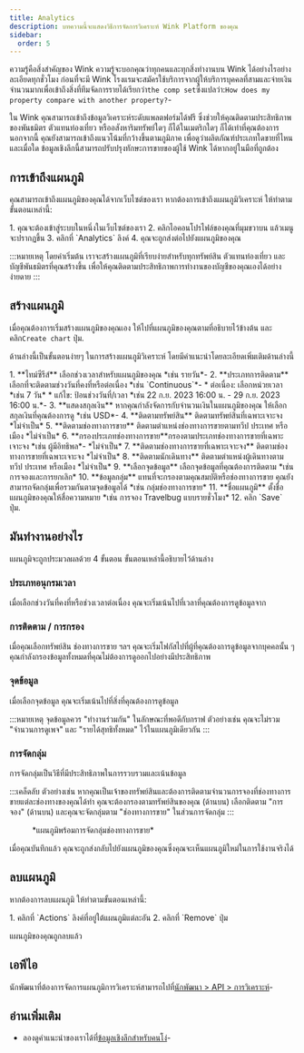 ```yaml
---
title: Analytics
description: บทความนี้จะแสดงวิธีการจัดการวิเคราะห์ Wink Platform ของคุณ
sidebar:
  order: 5
---
```


ความรู้คือสิ่งสำคัญของ Wink ความรู้จะบอกคุณว่าทุกคนและทุกสิ่งทำงานบน Wink ได้อย่างไรอย่างละเอียดทุกชั่วโมง ก่อนที่จะมี Wink โรงแรมจะสมัครใช้บริการจากผู้ให้บริการบุคคลที่สามและจ่ายเงินจำนวนมากเพื่อเข้าถึงสิ่งที่ทีมจัดการรายได้เรียกว่า`the comp set`ซึ่งแปลว่า:`How does my property compare with another property?`-

ใน Wink คุณสามารถเข้าถึงข้อมูลวิเคราะห์ระดับแพลตฟอร์มได้ฟรี ซึ่งช่วยให้คุณติดตามประสิทธิภาพของพันธมิตร ตัวแทนท่องเที่ยว หรืออสังหาริมทรัพย์ใดๆ ก็ได้ในเมตริกใดๆ ก็ได้เท่าที่คุณต้องการ นอกจากนี้ คุณยังสามารถเข้าถึงแนวโน้มที่กว้างขึ้นตามภูมิภาค เพื่อดูว่าผลิตภัณฑ์ประเภทใดขายที่ไหนและเมื่อใด ข้อมูลเชิงลึกนี้สามารถปรับปรุงทักษะการขายของผู้ใช้ Wink ได้หากอยู่ในมือที่ถูกต้อง

## การเข้าถึงแผนภูมิ

คุณสามารถเข้าถึงแผนภูมิของคุณได้จากเว็บไซต์ของเรา หากต้องการเข้าถึงแผนภูมิวิเคราะห์ ให้ทำตามขั้นตอนเหล่านี้:

<Steps>
  1. คุณจะต้องเข้าสู่ระบบในหนึ่งในเว็บไซต์ของเรา
  2. คลิกไอคอนโปรไฟล์ของคุณที่มุมขวาบน แล้วเมนูจะปรากฏขึ้น
  3. คลิกที่ `Analytics` ลิงค์
  4. คุณจะถูกส่งต่อไปยังแผนภูมิของคุณ
</Steps>


:::หมายเหตุ
โดยค่าเริ่มต้น เราจะสร้างแผนภูมิที่เรียบง่ายสำหรับทุกทรัพย์สิน ตัวแทนท่องเที่ยว และบัญชีพันธมิตรที่คุณสร้างขึ้น เพื่อให้คุณติดตามประสิทธิภาพการทำงานของบัญชีของคุณเองได้อย่างง่ายดาย
:::

## สร้างแผนภูมิ

เมื่อคุณต้องการเริ่มสร้างแผนภูมิของคุณเอง ให้ไปที่แผนภูมิของคุณตามที่อธิบายไว้ข้างต้น และคลิก`Create chart` ปุ่ม.

ด้านล่างนี้เป็นขั้นตอนง่ายๆ ในการสร้างแผนภูมิวิเคราะห์ โดยมีคำแนะนำโดยละเอียดเพิ่มเติมด้านล่างนี้

<Steps>
  1. **ไทม์ซีรีส์** เลือกช่วงเวลาสำหรับแผนภูมิของคุณ *เช่น รายวัน*-
  2. **ประเภทการติดตาม** เลือกที่จะติดตามช่วงวันที่คงที่หรือต่อเนื่อง *เช่น `Continuous`*-
     * ต่อเนื่อง: เลือกหน่วยเวลา *เช่น 7 วัน*
     * แก้ไข: ป้อนช่วงวันที่/เวลา *เช่น 22 ก.ย. 2023 16:00 น. - 29 ก.ย. 2023 16:00 น.*-
  3. **แสดงสกุลเงิน** หากคุณกำลังจัดการกับจำนวนเงินในแผนภูมิของคุณ ให้เลือกสกุลเงินที่คุณต้องการดู *เช่น USD*-
  4. **ติดตามทรัพย์สิน** ติดตามทรัพย์สินที่เฉพาะเจาะจง *ไม่จำเป็น*
  5. **ติดตามช่องทางการขาย** ติดตามตำแหน่งช่องทางการขายตามทวีป ประเทศ หรือเมือง *ไม่จำเป็น*
  6. **กรองประเภทช่องทางการขาย**กรองตามประเภทช่องทางการขายที่เฉพาะเจาะจง *เช่น ผู้มีอิทธิพล*- *ไม่จำเป็น*
  7. **ติดตามช่องทางการขายที่เฉพาะเจาะจง** ติดตามช่องทางการขายที่เฉพาะเจาะจง *ไม่จำเป็น*
  8. **ติดตามนักเดินทาง** ติดตามตำแหน่งผู้เดินทางตามทวีป ประเทศ หรือเมือง *ไม่จำเป็น*
  9. **เลือกจุดข้อมูล** เลือกจุดข้อมูลที่คุณต้องการติดตาม *เช่น การจองและการยกเลิก*
  10. **ข้อมูลกลุ่ม** แทนที่จะกรองตามคุณสมบัติหรือช่องทางการขาย คุณยังสามารถจัดกลุ่มเพื่อรวมกันตามจุดข้อมูลได้ *เช่น กลุ่มช่องทางการขาย*
  11. **ชื่อแผนภูมิ** ตั้งชื่อแผนภูมิของคุณให้สื่อความหมาย *เช่น การจอง Travelbug แบบรายชั่วโมง*
  12. คลิก `Save` ปุ่ม.
</Steps>


## มันทำงานอย่างไร

แผนภูมิจะถูกประมวลผลด้วย 4 ขั้นตอน ขั้นตอนเหล่านี้อธิบายไว้ด้านล่าง

### ประเภทอนุกรมเวลา

เมื่อเลือกช่วงวันที่คงที่หรือช่วงเวลาต่อเนื่อง คุณจะเริ่มเน้นไปที่เวลาที่คุณต้องการดูข้อมูลจาก

### การติดตาม / การกรอง

เมื่อคุณเลือกทรัพย์สิน ช่องทางการขาย ฯลฯ คุณจะเริ่มโฟกัสไปที่ผู้ที่คุณต้องการดูข้อมูลจากบุคคลนั้น ๆ คุณกำลังกรองข้อมูลทั้งหมดที่คุณไม่ต้องการดูออกไปอย่างมีประสิทธิภาพ

### จุดข้อมูล

เมื่อเลือกจุดข้อมูล คุณจะเริ่มเน้นไปที่สิ่งที่คุณต้องการดูข้อมูล

:::หมายเหตุ
จุดข้อมูลควร "ทำงานร่วมกัน" ในลักษณะที่พอดีกับกราฟ ตัวอย่างเช่น คุณจะไม่รวม "จำนวนการดูเพจ" และ "รายได้สุทธิทั้งหมด" ไว้ในแผนภูมิเดียวกัน
:::

### การจัดกลุ่ม<Badge text="New" variant="note" />


การจัดกลุ่มเป็นวิธีที่มีประสิทธิภาพในการรวบรวมและเน้นข้อมูล

:::เคล็ดลับ
ตัวอย่างเช่น หากคุณเป็นเจ้าของทรัพย์สินและต้องการติดตามจำนวนการจองที่ช่องทางการขายแต่ละช่องทางของคุณได้ทำ คุณจะต้องกรองตามทรัพย์สินของคุณ (ด้านบน) เลือกติดตาม "การจอง" (ด้านบน) และคุณจะจัดกลุ่มตาม "ช่องทางการขาย" ในส่วนการจัดกลุ่ม
:::

<figure>
  <CloudinaryImage width="700" height="219" resize="scale" quality="best" alt="แผนภูมิการวิเคราะห์" src="academy/analytics" errorImage="noimage_opaque_nyrtl0.png" />

  <figcaption>*แผนภูมิพร้อมการจัดกลุ่มช่องทางการขาย*</figcaption>
</figure>


เมื่อคุณบันทึกแล้ว คุณจะถูกส่งกลับไปยังแผนภูมิของคุณซึ่งคุณจะเห็นแผนภูมิใหม่ในการใช้งานจริงได้

## ลบแผนภูมิ

หากต้องการลบแผนภูมิ ให้ทำตามขั้นตอนเหล่านี้:

<Steps>
  1. คลิกที่ `Actions` ลิงค์ที่อยู่ใต้แผนภูมิแต่ละอัน
  2. คลิกที่ `Remove` ปุ่ม
</Steps>


แผนภูมิของคุณถูกลบแล้ว

## เอพีไอ

นักพัฒนาที่ต้องการจัดการแผนภูมิการวิเคราะห์สามารถไปที่[นักพัฒนา > API > การวิเคราะห์](/developers/apis/#analytics-api)-

## อ่านเพิ่มเติม

* ลองดูคำแนะนำของเราได้ที่[ข้อมูลเชิงลึกสำหรับคนโง่](/guides/insight-for-dummies)-

